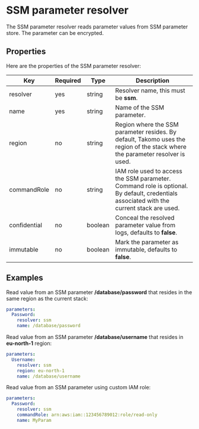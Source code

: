 # SSM parameter resolver

The SSM parameter resolver reads parameter values from SSM parameter store. The parameter can be encrypted.

## Properties

Here are the properties of the SSM parameter resolver:

| Key | Required | Type | Description |
| --- | -------- | ---- | ----------- |
| resolver | yes | string | Resolver name, this must be **ssm**. |
| name | yes | string | Name of the SSM parameter. |
| region | no | string | Region where the SSM parameter resides. By default, Takomo uses the region of the stack where the parameter resolver is used. |
| commandRole | no  | string | IAM role used to access the SSM parameter. Command role is optional. By default, credentials associated with the current stack are used. |
| confidential | no | boolean | Conceal the resolved parameter value from logs, defaults to **false**. |
| immutable | no | boolean | Mark the parameter as immutable, defaults to **false**. |

## Examples

Read value from an SSM parameter **/database/password** that resides in the same region as the current stack:

```yaml
parameters:
  Password:
    resolver: ssm
    name: /database/password
```

Read value from an SSM parameter **/database/username** that resides in **eu-north-1** region:

```yaml
parameters:
  Username:
    resolver: ssm
    region: eu-north-1
    name: /database/username
```

Read value from an SSM parameter using custom IAM role:

```yaml
parameters:
  Password:
    resolver: ssm
    commandRole: arn:aws:iam::123456789012:role/read-only
    name: MyParam
```